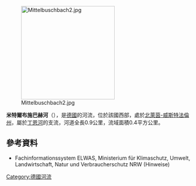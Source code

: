 {{Onesource|time=2020-08-10T06:05:41+00:00}}
{{Coord|51|1|36|N|7|5|5|E|display=title}}

[[Image:Mittelbuschbach2.jpg|250px]]

'''米特爾布施巴赫河'''（{{lang-de|Mittelbuschbach}}），是[[德國|德國]]的河流，位於該國西部，處於[[北萊茵-威斯特法倫州|北萊茵-威斯特法倫州]]，屬於[[丁恩河_(伍珀河支流)|丁恩河]]的支流，河道全長0.9公里，流域面積0.4平方公里。

==參考資料==
* Fachinformationssystem ELWAS, Ministerium für Klimaschutz, Umwelt, Landwirtschaft, Natur und Verbraucherschutz NRW (Hinweise)

{{Germany-geo-stub}}
[[Category:德國河流|Category:德國河流]]